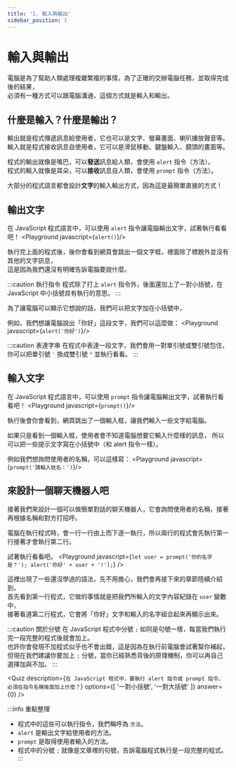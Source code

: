 ```yaml
---
title: '1. 輸入與輸出'
sidebar_position: 1
---
```


# 輸入與輸出
電腦是為了幫助人類處理複雜繁複的事情，為了正確的交辦電腦任務，並取得完成後的結果，<br/>
必須有一種方式可以跟電腦溝通，這個方式就是輸入和輸出。

## 什麼是輸入？什麼是輸出？
輸出就是程式傳遞訊息給使用者，它也可以是文字、螢幕畫面、喇叭播放聲音等。<br/>
輸入就是程式接收訊息自使用者，它可以是滑鼠移動、鍵盤輸入、鏡頭的畫面等。

程式的輸出就像是嘴巴，可以**發送**訊息給人類，會使用 `alert` 指令（方法）。<br/>
程式的輸入就像是耳朵，可以**接收**訊息自人類，會使用 `prompt` 指令（方法）。<br/>

大部分的程式語言都會設計**文字**的輸入輸出方式，因為這是最簡單直接的方式！

## 輸出文字
在 JavaScript 程式語言中，可以使用 `alert` 指令讓電腦輸出文字，試著執行看看吧！
<Playground javascript={`alert()`}/>

執行完上面的程式後，後你會看到網頁會跳出一個文字框，裡面除了標題外並沒有其他的文字訊息，<br/>
這是因為我們還沒有明確告訴電腦要說什麼。

:::caution 執行指令
程式除了打上 `alert` 指令外，後面還加上了一對小括號，在 JavaScript 中小括號具有執行的意思。
:::

為了讓電腦可以顯示它想說的話，我們可以把文字加在小括號中，<br/>

例如，我們想讓電腦說出「你好」這段文字，我們可以這麼做：
<Playground javascript={`alert('你好')`}/>

:::caution 表達字串
在程式中表達一段文字，我們會用一對單引號或雙引號包住，
你可以把單引號 `'` 換成雙引號 `"` 並執行看看。
:::

## 輸入文字
在 JavaScript 程式語言中，可以使用 `prompt` 指令讓電腦輸出文字，試著執行看看吧！
<Playground javascript={`prompt()`}/>

執行後會你會看到，網頁跳出了一個輸入框，讓我們輸入一些文字給電腦。

如果只是看到一個輸入框，使用者會不知道電腦想要它輸入什麼樣的訊息，
所以可以把一些提示文字寫在小括號中（和 alert 指令一樣）。

例如我們想詢問使用者的名稱，可以這樣寫：
<Playground javascript={`prompt('請輸入姓名：')`}/>

## 來設計一個聊天機器人吧
接著我們來設計一個可以做簡單對話的聊天機器人，它會詢問使用者的名稱，接著再根據名稱和對方打招呼。

電腦在執行程式時，會一行一行由上而下逐一執行，所以兩行的程式會先執行第一行接著才會執行第二行。

試著執行看看吧。
<Playground javascript={`let user = prompt('你的名字是？');
alert('你好' + user + '!');`} />

這裡出現了一些還沒學過的語法，先不用擔心，我們會再接下來的章節陸續介紹到，<br/>
首先看到第一行程式，它做的事情就是把我們所輸入的文字內容紀錄在 `user` 變數中，<br/>
接著看道第二行程式，它會將「你好」文字和輸入的名字組合起來再顯示出來。

:::caution 關於分號
在 JavaScript 程式中分號 `;` 如同是句號一樣，每當我們執行完一段完整的程式後就會加上。<br/>
也許你會發現不加程式似乎也不會出錯，這是因為在執行前電腦會試著幫你補起，<br/>
但現在我們建議你要加上 `;` 分號，當你已經熟悉背後的原理機制，你可以再自己選擇加與不加。
:::

<Quiz
  description={`在 JavaScript 程式中，要執行 alert 指令或 prompt 指令，必須在指令名稱後面加上什麼？`}
  options={[ '一對小括號', '一對大括號' ]}
  answer={0}
/>


:::info 重點整理
* 程式中的這些可以執行指令，我們稱呼為 `方法`。
* `alert` 是輸出文字給使用者的方法。
* `prompt` 是取得使用者輸入的方法。
* 程式中的分號 `;` 就像是文章裡的句號，告訴電腦程式執行是一段完整的程式。
:::